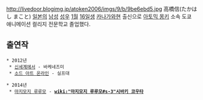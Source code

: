 http://livedoor.blogimg.jp/atoken2006/imgs/9/b/9be6ebd5.jpg
高橋信(たかはし まこと) [[일본]]의 [[남성]] [[성우]] [[1월]] [[16]]일생 [[카나가와]]현 출신으로 [[아토믹 몽키]] 소속 도쿄 애니메이션 컬리지 전문학교 졸업했다.
== 출연작 ==
 * 2012년
  * [[신세계에서]] - 바케네즈미
  * [[소드 아트 온라인]] - 실프대

 * 2014년
  * [[마지모지 루루모]] - '''[[wiki:"마지모지 루루모#s-3"시바키 코우타]]'''
